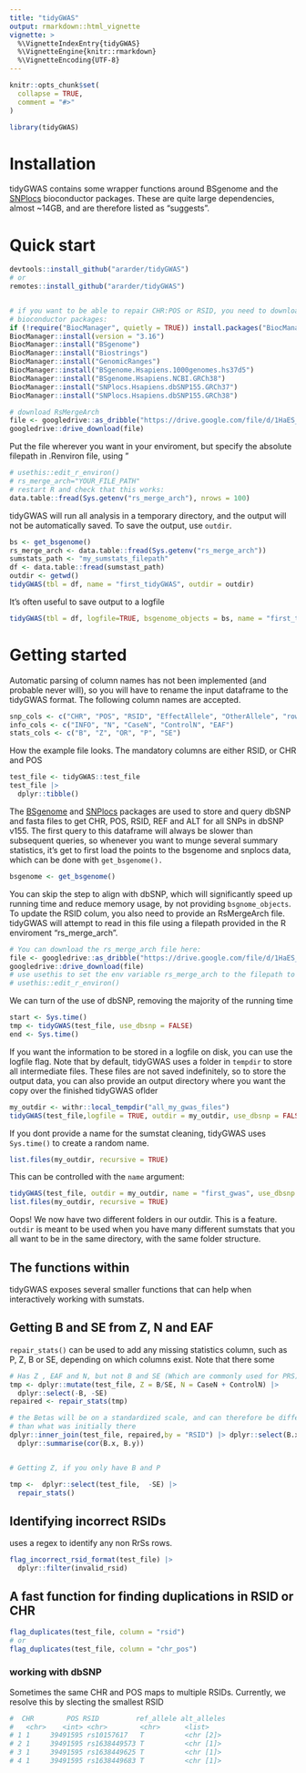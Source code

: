 ```yaml
---
title: "tidyGWAS"
output: rmarkdown::html_vignette
vignette: >
  %\VignetteIndexEntry{tidyGWAS}
  %\VignetteEngine{knitr::rmarkdown}
  %\VignetteEncoding{UTF-8}
---
```


```r
knitr::opts_chunk$set(
  collapse = TRUE,
  comment = "#>"
)
```

```r
library(tidyGWAS)
```

# Installation

tidyGWAS contains some wrapper functions around BSgenome and the [SNPlocs](https://bioconductor.org/packages/release/data/annotation/html/SNPlocs.Hsapiens.dbSNP155.GRCh38.html) bioconductor packages. These are quite large dependencies, almost \~14GB, and are therefore listed as "suggests".


# Quick start

```r

devtools::install_github("ararder/tidyGWAS")
# or
remotes::install_github("ararder/tidyGWAS")


# if you want to be able to repair CHR:POS or RSID, you need to download the following
# bioconductor packages:
if (!require("BiocManager", quietly = TRUE)) install.packages("BiocManager")
BiocManager::install(version = "3.16")
BiocManager::install("BSgenome")
BiocManager::install("Biostrings")
BiocManager::install("GenomicRanges")
BiocManager::install("BSgenome.Hsapiens.1000genomes.hs37d5")
BiocManager::install("BSgenome.Hsapiens.NCBI.GRCh38")
BiocManager::install("SNPlocs.Hsapiens.dbSNP155.GRCh37")
BiocManager::install("SNPlocs.Hsapiens.dbSNP155.GRCh38")


```

```r
# download RsMergeArch
file <- googledrive::as_dribble("https://drive.google.com/file/d/1HaES_q8m6rSDDLXvYr0TjQ-ZlyhdZbFX/view?usp=share_link")
googledrive::drive_download(file)
```

Put the file wherever you want in your enviroment, but specify the absolute filepath
in .Renviron file, using "
```r
# usethis::edit_r_environ()
# rs_merge_arch="YOUR_FILE_PATH"
# restart R and check that this works:
data.table::fread(Sys.getenv("rs_merge_arch"), nrows = 100)
```

tidyGWAS will run all analysis in a temporary directory, and the output will not be
automatically saved. To save the output, use `outdir`.
```r
bs <- get_bsgenome()
rs_merge_arch <- data.table::fread(Sys.getenv("rs_merge_arch"))
sumstats_path <- "my_sumstats_filepath"
df <- data.table::fread(sumstast_path)
outdir <- getwd()
tidyGWAS(tbl = df, name = "first_tidyGWAS", outdir = outdir)

```

It's often useful to save output to a logfile
```r
tidyGWAS(tbl = df, logfile=TRUE, bsgenome_objects = bs, name = "first_tidyGWAS", outdir = outdir)
```

# Getting started

Automatic parsing of column names has not been implemented (and probable never will), so you will have to rename the input dataframe to the tidyGWAS format. The following column names are accepted.

```r

snp_cols <- c("CHR", "POS", "RSID", "EffectAllele", "OtherAllele", "rowid")
info_cols <- c("INFO", "N", "CaseN", "ControlN", "EAF")
stats_cols <- c("B", "Z", "OR", "P", "SE")
```

How the example file looks. The mandatory columns are either RSID, or CHR and POS

```r
test_file <- tidyGWAS::test_file
test_file |>
  dplyr::tibble()
```

The [BSgenome](https://bioconductor.org/packages/release/bioc/html/BSgenome.html) and [SNPlocs](https://bioconductor.org/packages/release/data/annotation/html/SNPlocs.Hsapiens.dbSNP155.GRCh38.html) packages are used to store and query dbSNP and fasta files to get CHR, POS, RSID, REF and ALT for all SNPs in dbSNP v155. The first query to this dataframe will always be slower than subsequent queries, so whenever you want to munge several summary statistics, it's get to first load the points to the bsgenome and snplocs data, which can be done with `get_bsgenome().`

```r
bsgenome <- get_bsgenome()

```

You can skip the step to align with dbSNP, which will significantly speed up running time and reduce memory usage, by not providing `bsgnome_objects`. To update the RSID colum, you also need to provide an RsMergeArch file. tidyGWAS will attempt to read in this file using a filepath provided in the R enviroment "rs_merge_arch".

```r
# You can download the rs_merge_arch file here:
file <- googledrive::as_dribble("https://drive.google.com/file/d/1HaES_q8m6rSDDLXvYr0TjQ-ZlyhdZbFX/view?usp=share_link")
googledrive::drive_download(file)
# use usethis to set the env variable rs_merge_arch to the filepath to the downloaded file 
# usethis::edit_r_environ()

```



We can turn of the use of dbSNP, removing the majority of the running time
```r
start <- Sys.time()
tmp <- tidyGWAS(test_file, use_dbsnp = FALSE)
end <- Sys.time()
```



If you want the information to be stored in a logfile on disk, you can use the logfile flag. Note that by default, tidyGWAS uses a folder in `tempdir` to store all intermediate files. These files are not saved indefinitely, so to store the output data, you can also provide an output directory where you want the copy over the finished tidyGWAS oflder

```r
my_outdir <- withr::local_tempdir("all_my_gwas_files")
tidyGWAS(test_file,logfile = TRUE, outdir = my_outdir, use_dbsnp = FALSE)

```

If you dont provide a name for the sumstat cleaning, tidyGWAS uses `Sys.time()` to create a random name.

```r
list.files(my_outdir, recursive = TRUE)

```

This can be controlled with the `name` argument:

```r
tidyGWAS(test_file, outdir = my_outdir, name = "first_gwas", use_dbsnp = FALSE)
list.files(my_outdir, recursive = TRUE)

```

Oops! We now have two different folders in our outdir. This is a feature. `outdir` is meant to be used when you have many different sumstats that you all want to be in the same directory, with the same folder structure.

## The functions within

tidyGWAS exposes several smaller functions that can help when interactively working with sumstats.

## Getting B and SE from Z, N and EAF

`repair_stats()` can be used to add any missing statistics column, such as P, Z, B or SE, depending on which columns exist. Note that there some

```r
# Has Z , EAF and N, but not B and SE (Which are commonly used for PRS)
tmp <- dplyr::mutate(test_file, Z = B/SE, N = CaseN + ControlN) |> 
  dplyr::select(-B, -SE)
repaired <- repair_stats(tmp)

# the Betas will be on a standardized scale, and can therefore be different
# than what was initially there
dplyr::inner_join(test_file, repaired,by = "RSID") |> dplyr::select(B.x, B.y) |> 
  dplyr::summarise(cor(B.x, B.y))


# Getting Z, if you only have B and P

```

```r
tmp <-  dplyr::select(test_file,  -SE) |> 
  repair_stats()
```

## Identifying incorrect RSIDs

uses a regex to identify any non RrSs rows.

```r
flag_incorrect_rsid_format(test_file) |> 
  dplyr::filter(invalid_rsid)

```

## A fast function for finding duplications in RSID or CHR

```r
flag_duplicates(test_file, column = "rsid")
# or 
flag_duplicates(test_file, column = "chr_pos")


```

### working with dbSNP
Sometimes the same CHR and POS maps to multiple RSIDs.
Currently, we resolve this by slecting the smallest RSID
```r
#  CHR        POS RSID         ref_allele alt_alleles
#   <chr>    <int> <chr>        <chr>      <list>     
# 1 1     39491595 rs10157617   T          <chr [2]>  
# 2 1     39491595 rs1638449573 T          <chr [1]>  
# 3 1     39491595 rs1638449625 T          <chr [1]>  
# 4 1     39491595 rs1638449683 T          <chr [1]>  

```

